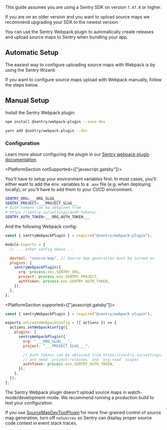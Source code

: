 <Note>

This guide assumes you are using a Sentry SDK on version `7.47.0` or higher.

If you are on an older version and you want to upload source maps we recommend upgrading your SDK to the newest version.

</Note>

You can use the Sentry Webpack plugin to automatically create releases and upload source maps to Sentry when bundling your app.

## Automatic Setup

The easiest way to configure uploading source maps with Webpack is by using the Sentry Wizard:

<Include name="sourcemaps-wizard-instructions.mdx" />

If you want to configure source maps upload with Webpack manually, follow the steps below.

## Manual Setup

Install the Sentry Webpack plugin:

```bash {tabTitle:npm}
npm install @sentry/webpack-plugin --save-dev
```

```bash {tabTitle:Yarn}
yarn add @sentry/webpack-plugin --dev
```

### Configuration

Learn more about configuring the plugin in our [Sentry webpack plugin documentation](https://www.npmjs.com/package/@sentry/webpack-plugin).

<PlatformSection notSupported={["javascript.gatsby"]}>

You'll have to setup your environment variables first. In most cases, you'll either want to add the env. variables to a `.env` file (e.g. when deploying locally), or you'll have to add them to your CI/CD environment.

<SignInNote />

<OrgAuthTokenNote />

```bash {filename:.env}
SENTRY_ORG=___ORG_SLUG___
SENTRY_PROJECT=___PROJECT_SLUG___
# Auth tokens can be obtained from
# https://sentry.io/settings/auth-tokens/
SENTRY_AUTH_TOKEN=___ORG_AUTH_TOKEN___
```

And the following Webpack config:

```javascript {filename:webpack.config.js}
const { sentryWebpackPlugin } = require("@sentry/webpack-plugin");

module.exports = {
  // ... other config above ...

  devtool: "source-map", // Source map generation must be turned on
  plugins: [
    sentryWebpackPlugin({
      org: process.env.SENTRY_ORG,
      project: process.env.SENTRY_PROJECT,
      authToken: process.env.SENTRY_AUTH_TOKEN,
    }),
  ],
};
```

</PlatformSection>

<PlatformSection supported={["javascript.gatsby"]}>

<SignInNote />

```javascript {filename:gatsby-node.js}
const { sentryWebpackPlugin } = require("@sentry/webpack-plugin");

exports.onCreateWebpackConfig = ({ actions }) => {
  actions.setWebpackConfig({
    plugins: [
      sentryWebpackPlugin({
        org: "___ORG_SLUG___",
        project: "___PROJECT_SLUG___",

        // Auth tokens can be obtained from https://sentry.io/settings/account/api/auth-tokens/
        // and need `project:releases` and `org:read` scopes
        authToken: process.env.SENTRY_AUTH_TOKEN,
      }),
    ],
  });
};
```

</PlatformSection>

<Note>

The Sentry Webpack plugin doesn't upload source maps in watch-mode/development-mode.
We recommend running a production build to test your configuration.

</Note>

<Note>

If you use [SourceMapDevToolPlugin](https://webpack.js.org/plugins/source-map-dev-tool-plugin) for more fine-grained control of source map generation, turn off `noSources` so Sentry can display proper source code context in event stack traces.

</Note>
